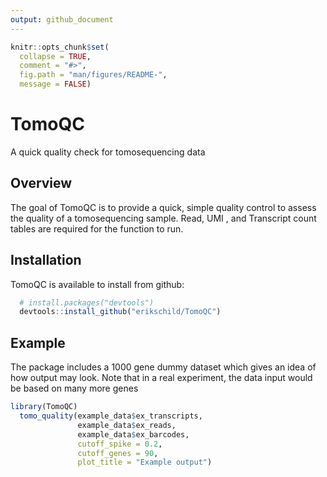 ```yaml
---
output: github_document
---
```


```r
knitr::opts_chunk$set(
  collapse = TRUE,
  comment = "#>",
  fig.path = "man/figures/README-",
  message = FALSE)
```
# TomoQC
A quick quality check for tomosequencing data
  
## Overview
The goal of TomoQC is to provide a quick, simple quality control to assess the quality of a tomosequencing sample.
Read, UMI , and Transcript count tables are required for the function to run.

## Installation
TomoQC is available to install from github:
  
```r
  # install.packages("devtools")
  devtools::install_github("erikschild/TomoQC")
```
  
## Example
The package includes a 1000 gene dummy dataset which gives an idea of how output may look. Note that in a real experiment, the data input would be based on many more genes

```r
library(TomoQC)
  tomo_quality(example_data$ex_transcripts,
               example_data$ex_reads,
               example_data$ex_barcodes,
               cutoff_spike = 0.2,
               cutoff_genes = 90,
               plot_title = "Example output")
```
  
